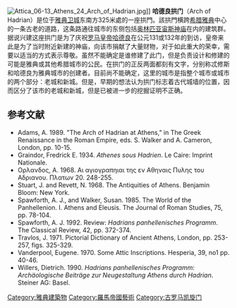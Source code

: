 {{Other uses|哈德良拱門 (卡普阿)|subject=雅典的一座拱門}}

[[Image:Attica_06-13_Athens_24_Arch_of_Hadrian.jpg|thumb]]]]
'''哈德良拱门'''（Arch of Hadrian）是位于[[雅典卫城|雅典卫城]]东南方325米處的一座拱門。該拱門横跨[[希腊|希腊]][[雅典|雅典]]中心的一条古老的道路，这条路通往城市的东侧包括[[奥林匹亚宙斯神庙_(雅典)|奥林匹亚宙斯神庙]]在内的建筑群。据说兴建这座拱门是为了庆祝[[罗马皇帝|罗马皇帝]][[哈德良|哈德良]]在公元131或132年的到访，皇帝来此是为了当时附近新建的神庙，向该市捐献了大量财物，对于如此重大的荣幸，需要以适当的方式表示尊敬。虽然不能确定是谁修建了此门，但是负责设计和修建的可能是雅典或其他希腊城市的公民。在拱门的正反两面都刻有文字，分别称忒修斯和哈德良为雅典城市的创建者。目前尚不能确定，这里的城市是指整个城市或城市的两个部分：老城和新城。但是，早期的想法认为拱门标志着古代城墙的位置，因而区分了该市的老城和新城，但是已被进一步的挖掘证明不正确。 

==参考文献==
{{reflist}}
*Adams, A. 1989. "The Arch of Hadrian at Athens," in The Greek Renaissance in the Roman Empire, eds. S. Walker and A. Cameron, London, pp. 10-15.
*Graindor, Fredrick E. 1934.  ''Athenes sous Hadrien''. Le Caire: Imprint Nationale.
*Ορλανδος, Α. 1968.  Αι αγιογραπηιαι της εν Αθηναις Πυλης του Αδριανου.  Πλατων 20. 248-255.
*Stuart, J. and Revett, N. 1968.  The Antiquities of Athens. Benjamin Bloom: New York.
*Spawforth, A. J., and Walker, Susan.  1985.  The World of the Panhellenion. I. Athens and Eleusis.  The Journal of Roman Studies, 75, pp. 78-104. 
*Spawforth, A. J. 1992.  Review: ''Hadrians panhellenisches Programm''.  The Classical Review, 42, pp. 372-374. 
*Travlos, J. 1971. Pictorial Dictionary of Ancient Athens, London, pp. 253-257, figs. 325-329. 
*Vanderpool, Eugene.  1970.  Some Attic Inscriptions.  Hesperia, 39, no1 pp. 40-46. 
*Willers, Dietrich.  1990.  ''Hadrians panhellenisches Programm: Archäologische Beiträge zur Neugestaltung Athens durch Hadrian''.  Steiner AG: Basel.
{{古希腊}}
{{雅典地标}}
{{coord|37|58|12.61|N|23|43|55.25|E|type:landmark_region:GR_scale:2000|display=title}}

[[Category:雅典建築物|Category:雅典建築物]]
[[Category:羅馬帝國藝術|Category:羅馬帝國藝術]]
[[Category:古罗马凯旋门|Category:古罗马凯旋门]]